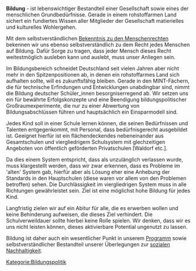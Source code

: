 '''Bildung''' - ist lebenswichtiger Bestandteil einer Gesellschaft sowie eines der menschlichen Grundbedürfnisse. Gerade in einem rohstoffarmen Land sichert ein fundiertes Wissen aller Mitglieder der Gesellschaft matierielles und kulturelles Wohlergehen.

Mit dem selbstverständlichen [[Grundbestimmungen|Bekenntnis zu den Menschenrechten]] bekennen wir uns ebenso selbstverständlich zu dem Recht jedes Menschen auf Bildung. Dafür Sorge zu tragen, dass jeder Mensch dieses Recht weitestmöglich ausleben kann und auslebt, muss unser Anliegen sein.

Im Bildungsbereich schneidet Deutschland seit vielen Jahren aber nicht mehr in den Spitzenpositionen ab, in denen ein rohstoffarmes Land sich aufhalten sollte, will es zukunftsfähig bleiben. Gerade in den MINT-Fächern, die für technische Erfindungen und Entwicklungen unabdingbar sind, nimmt die Bildung deutscher Schüler_innen besorgniserregend ab. Wir setzen uns ein für bewährte Erfolgskonzepte und eine Beendigung bildungspolitischer Großraumexperimente, die nur zu einer Abwertung von Bildungsabschlüssen führen und hauptsächlich ein Einsparmodell sind. 

Jedes Kind soll in einer Schule lernen können, die seinen Bedürfnissen und Talenten entgegenkommt, mit Personal, dass bedürfnisgerecht ausgebildet ist. Geeignet hierfür ist ein flächendeckendes nebeneinander aus Gesamtschulen und viergliedrigem Schulsystem mit glechzeitigen Angeboten von öffentlich geförderten Privatschulen [Waldorf etc.]. 

Da dies einem System entspricht, dass als unzulänglich verlassen wurde, muss klargestellt werden, dass wir zwar erkennen, dass es Probleme im 'alten' System gab, hierfür aber als Lösung eher eine Anhebung der Standards in den Hauptschulen (diese waren vor allem von den Problemen betroffen) sehen. Die Durchlässigkeit im viergliedrigen System muss in alle Richtungen gewährleistet sein. Ziel ist eine möglichst hohe Bildung für jedes Kind.

Langfristig zielen wir auf ein Abitur für alle, die es erwerben wollen und keine Behinderung aufweisen, die dieses Ziel verhindert. Die Schulverweildauer sollte hierbei keine Rolle spielen. Wir denken, dass wir es uns nicht leisten können, dieses aktivierbare Potential ungenutzt zu lassen.

Bildung ist daher auch ein wesentlicher Punkt in unserem [[Programm:Program_konkret|Programm]] sowie selbstverständlicher Bestandteil unserer Überlegungen zur [[Soziale Nachhaltigkeit|sozialen Nachhaltigkeit]].

[[Kategorie:Bildungspolitik]]